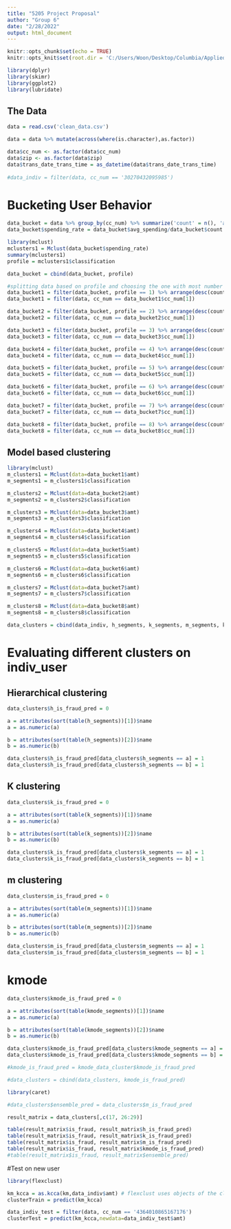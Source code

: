 ---
title: "5205 Project Proposal"
author: "Group 6"
date: "2/28/2022"
output: html_document
---

```{r, results='hide', message=FALSE, warning=FALSE, echo = FALSE}
knitr::opts_chunk$set(echo = TRUE)
knitr::opts_knit$set(root.dir = 'C:/Users/Woon/Desktop/Columbia/Applied Analytics/Term2/APAN5205/Project')
```


```{r, message=FALSE, warning=FALSE}
library(dplyr)
library(skimr)
library(ggplot2)
library(lubridate)
```

## The Data

```{r}
data = read.csv('clean_data.csv')

data = data %>% mutate(across(where(is.character),as.factor))

data$cc_num <- as.factor(data$cc_num)
data$zip <- as.factor(data$zip)
data$trans_date_trans_time = as_datetime(data$trans_date_trans_time)
  
#data_indiv = filter(data, cc_num == '30270432095985')
```

# Bucketing User Behavior
```{r}
data_bucket = data %>% group_by(cc_num) %>% summarize('count' = n(), 'avg_spending' = median(amt))
data_bucket$spending_rate = data_bucket$avg_spending/data_bucket$count

library(mclust)
mclusters1 = Mclust(data_bucket$spending_rate)
summary(mclusters1)
profile = mclusters1$classification

data_bucket = cbind(data_bucket, profile)

#splitting data based on profile and choosing the one with most number of transactions as training data
data_bucket1 = filter(data_bucket, profile == 1) %>% arrange(desc(count))
data_bucket1 = filter(data, cc_num == data_bucket1$cc_num[1])

data_bucket2 = filter(data_bucket, profile == 2) %>% arrange(desc(count))
data_bucket2 = filter(data, cc_num == data_bucket2$cc_num[1])

data_bucket3 = filter(data_bucket, profile == 3) %>% arrange(desc(count))
data_bucket3 = filter(data, cc_num == data_bucket3$cc_num[1])

data_bucket4 = filter(data_bucket, profile == 4) %>% arrange(desc(count))
data_bucket4 = filter(data, cc_num == data_bucket4$cc_num[1])

data_bucket5 = filter(data_bucket, profile == 5) %>% arrange(desc(count))
data_bucket5 = filter(data, cc_num == data_bucket5$cc_num[1])

data_bucket6 = filter(data_bucket, profile == 6) %>% arrange(desc(count))
data_bucket6 = filter(data, cc_num == data_bucket6$cc_num[1])

data_bucket7 = filter(data_bucket, profile == 7) %>% arrange(desc(count))
data_bucket7 = filter(data, cc_num == data_bucket7$cc_num[1])

data_bucket8 = filter(data_bucket, profile == 8) %>% arrange(desc(count))
data_bucket8 = filter(data, cc_num == data_bucket8$cc_num[1])
```


## Model based clustering
```{r}
library(mclust)
m_clusters1 = Mclust(data=data_bucket1$amt)
m_segments1 = m_clusters1$classification

m_clusters2 = Mclust(data=data_bucket2$amt)
m_segments2 = m_clusters2$classification

m_clusters3 = Mclust(data=data_bucket3$amt)
m_segments3 = m_clusters3$classification

m_clusters4 = Mclust(data=data_bucket4$amt)
m_segments4 = m_clusters4$classification

m_clusters5 = Mclust(data=data_bucket5$amt)
m_segments5 = m_clusters5$classification

m_clusters6 = Mclust(data=data_bucket6$amt)
m_segments6 = m_clusters6$classification

m_clusters7 = Mclust(data=data_bucket7$amt)
m_segments7 = m_clusters7$classification

m_clusters8 = Mclust(data=data_bucket8$amt)
m_segments8 = m_clusters8$classification
```

<!-- # Kmodes -->

<!-- ```{r} -->
<!-- cat = data_indiv %>% select_if(is.factor) %>%  names() -->
<!-- cat_data = data_indiv[cat] -->
<!-- cat_data = cat_data[,c(2,3, 13)] -->
<!-- ``` -->

<!-- ```{r} -->
<!-- library(klaR) -->
<!-- hasil = kmodes(cat_data, 10, iter.max = 7, weighted = FALSE, fast = TRUE) -->
<!-- kmode_segments = hasil$cluster -->
<!-- ``` -->

```{r}
data_clusters = cbind(data_indiv, h_segments, k_segments, m_segments, kmode_segments)
```




# Evaluating different clusters on indiv_user
## Hierarchical clustering
```{r}
data_clusters$h_is_fraud_pred = 0

a = attributes(sort(table(h_segments))[1])$name
a = as.numeric(a)

b = attributes(sort(table(h_segments))[2])$name
b = as.numeric(b)

data_clusters$h_is_fraud_pred[data_clusters$h_segments == a] = 1
data_clusters$h_is_fraud_pred[data_clusters$h_segments == b] = 1

```


## K clustering
```{r}

data_clusters$k_is_fraud_pred = 0

a = attributes(sort(table(k_segments))[1])$name
a = as.numeric(a)

b = attributes(sort(table(k_segments))[2])$name
b = as.numeric(b)

data_clusters$k_is_fraud_pred[data_clusters$k_segments == a] = 1
data_clusters$k_is_fraud_pred[data_clusters$k_segments == b] = 1
```


## m clustering
```{r}
data_clusters$m_is_fraud_pred = 0

a = attributes(sort(table(m_segments))[1])$name
a = as.numeric(a)

b = attributes(sort(table(m_segments))[2])$name
b = as.numeric(b)

data_clusters$m_is_fraud_pred[data_clusters$m_segments == a] = 1
data_clusters$m_is_fraud_pred[data_clusters$m_segments == b] = 1
```


# kmode

```{r}
data_clusters$kmode_is_fraud_pred = 0

a = attributes(sort(table(kmode_segments))[1])$name
a = as.numeric(a)

b = attributes(sort(table(kmode_segments))[2])$name
b = as.numeric(b)

data_clusters$kmode_is_fraud_pred[data_clusters$kmode_segments == a] = 1
data_clusters$kmode_is_fraud_pred[data_clusters$kmode_segments == b] = 1

#kmode_is_fraud_pred = kmode_data_cluster$kmode_is_fraud_pred

#data_clusters = cbind(data_clusters, kmode_is_fraud_pred)
```


```{r}
library(caret)

#data_clusters$ensemble_pred = data_clusters$m_is_fraud_pred

result_matrix = data_clusters[,c(17, 26:29)]

table(result_matrix$is_fraud, result_matrix$h_is_fraud_pred)
table(result_matrix$is_fraud, result_matrix$k_is_fraud_pred)
table(result_matrix$is_fraud, result_matrix$m_is_fraud_pred)
table(result_matrix$is_fraud, result_matrix$kmode_is_fraud_pred)
#table(result_matrix$is_fraud, result_matrix$ensemble_pred)
```



#Test on new user

```{r}
library(flexclust)

km_kcca = as.kcca(km,data_indiv$amt) # flexclust uses objects of the classes kcca
clusterTrain = predict(km_kcca)

data_indiv_test = filter(data, cc_num == '4364010865167176')
clusterTest = predict(km_kcca,newdata=data_indiv_test$amt)


```

